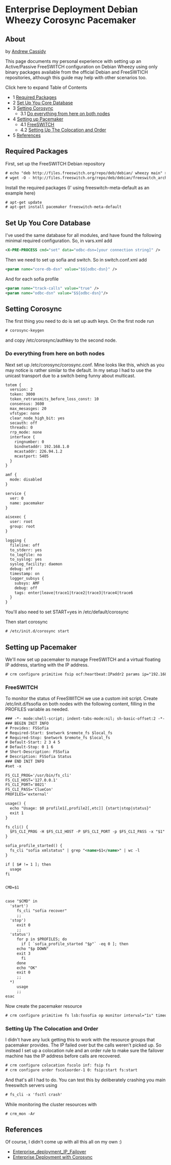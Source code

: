 
# Enterprise Deployment Debian Wheezy Corosync Pacemaker 

 

## About

by [Andrew Cassidy](https://freeswitch.org/confluence/display/~andee)  

This page documents my personal experience with setting up an Active/Passive FreeSWITCH configuration on Debian Wheezy using only binary packages available from the official Debian and FreeSWTICH repositories, although this guide may help with other scenarios too.

  
Click here to expand Table of Contents

* 1 [Required Packages](#-freeswitch--enterprise-deployment-debian-wheezy-corosync-pacemaker-)
* 2 [Set Up You Core Database](#-freeswitch--enterprise-deployment-debian-wheezy-corosync-pacemaker-)
* 3 [Setting Corosync](#-freeswitch--enterprise-deployment-debian-wheezy-corosync-pacemaker-)  
   * 3.1 [Do everything from here on both nodes](#-freeswitch--enterprise-deployment-debian-wheezy-corosync-pacemaker-)
* 4 [Setting up Pacemaker](#-freeswitch--enterprise-deployment-debian-wheezy-corosync-pacemaker-)  
   * 4.1 [FreeSWITCH](#-freeswitch--enterprise-deployment-debian-wheezy-corosync-pacemaker-)  
   * 4.2 [Setting Up The Colocation and Order](#-freeswitch--enterprise-deployment-debian-wheezy-corosync-pacemaker-)
* 5 [References](#-freeswitch--enterprise-deployment-debian-wheezy-corosync-pacemaker-)

## Required Packages

First, set up the FreeSWITCH Debian repository

```xml
# echo "deb http://files.freeswitch.org/repo/deb/debian/ wheezy main" >> /etc/apt/sources.list.d/freeswitch.list"
# wget -O - http://files.freeswitch.org/repo/deb/debian/freeswitch_archive_g0.pub | apt-key add -
```

Install the required packages (I' using freeswitch-meta-default as an example here)

```xml
# apt-get update
# apt-get install pacemaker freeswitch-meta-default
```

## Set Up You Core Database

I've used the same database for all modules, and have found the following minimal required configuration. So, in vars.xml add

```xml
<X-PRE-PROCESS cmd="set" data="odbc-dsn=[your connection string]" />
```

Then we need to set up sofia and switch. So in switch.conf.xml add

```xml
<param name="core-db-dsn" value="$${odbc-dsn}" />
```

And for each sofia profile

```xml
<param name="track-calls" value="true" />
<param name="odbc-dsn" value="$${odbc-dsn}"/>
```

## Setting Corosync

The first thing you need to do is set up auth keys. On the first node run

```xml
# corosync-keygen
```

and copy /etc/corosync/authkey to the second node.

### Do everything from here on both nodes

Next set up /etc/corosync/corosync.conf. Mine looks like this, which as you may notice is rather similar to the default. In my setup I had to use the unicast transport due to a switch being funny about multicast.

```xml
totem {
  version: 2
  token: 3000
  token_retransmits_before_loss_const: 10
  consensus: 3600
  max_mesasges: 20
  vfstype: none
  clear_node_high_bit: yes
  secauth: off
  threads: 0
  rrp_mode: none
  interface {
    ringnumber: 0
    bindnetaddr: 192.168.1.0
    mcastaddr: 226.94.1.2
    mcastport: 5405
  }
}

amf {
  mode: disabled
}

service {
  ver: 0
  name: pacemaker
}

aisexec {
  user: root
  group: root
}

logging {
  fileline: off
  to_stderr: yes
  to_logfile: no
  to_syslog: yes
  syslog_facility: daemon
  debug: off
  timestamp: on
  logger_subsys {
    subsys: AMF
    debug: off
    tags: enter|leave|trace1|trace2|trace3|trace4|trace6
  }
}


```

You'll also need to set START=yes in /etc/default/corosync  
  
Then start corosync

```xml
# /etc/init.d/corosync start
```

## Setting up Pacemaker

We'll now set up pacemaker to manage FreeSWITCH and a virtual floating IP address, starting with the IP address.

```xml
# crm configure primitive fsip ocf:heartbeat:IPaddr2 params ip="192.168.1.50" cidr_netmask="24"
```

### FreeSWITCH

To monitor the status of FreeSWITCH we use a custom init script. Create /etc/init.d/fssofia on both nodes with the following content, filling in the PROFILES variable as needed.

```xml
### -*- mode:shell-script; indent-tabs-mode:nil; sh-basic-offset:2 -*-
### BEGIN INIT INFO
# Provides: FSSofia
# Required-Start: $network $remote_fs $local_fs
# Required-Stop: $network $remote_fs $local_fs
# Default-Start: 2 3 4 5
# Default-Stop: 0 1 6
# Short-Description: FSSofia
# Description: FSSofia Status
### END INIT INFO
#set -x

FS_CLI_PROG='/usr/bin/fs_cli'
FS_CLI_HOST='127.0.0.1'
FS_CLI_PORT='8021'
FS_CLI_PASS='ClueCon'
PROFILES='external'

usage() {
  echo "Usage: $0 profile1[,profile2[,etc]] {start|stop|status}"
  exit 1
}

fs_cli() {
  $FS_CLI_PROG -H $FS_CLI_HOST -P $FS_CLI_PORT -p $FS_CLI_PASS -x "$1"
}

sofia_profile_started() {
  fs_cli "sofia xmlstatus" | grep "<name>$1</name>" | wc -l
}

if [ $# != 1 ]; then
  usage
fi


CMD=$1


case "$CMD" in
  'start')
     fs_cli "sofia recover"
     ;;
  'stop')
     exit 0
     ;;
  'status')
     for p in $PROFILES; do
       if [ `sofia_profile_started "$p"` -eq 0 ]; then
	 echo "$p DOWN"
	 exit 3
       fi
     done
     echo "OK"
     exit 0
     ;;
  *)
     usage
     ;;
esac
```

  
Now create the pacemaker resource

```xml
# crm configure primitive fs lsb:fssofia op monitor interval="1s" timeout="2s" enabled="true"
```

### Setting Up The Colocation and Order

I didn't have any luck getting this to work with the resource groups that pacemaker provides. The IP failed over but the calls weren't picked up. So instead I set up a colocation rule and an order rule to make sure the failover machine has the IP address before calls are recovered.

```xml
# crm configure colocation fscolo inf: fsip fs
# crm configure order fscoloorder-1 0: fsip:start fs:start
```

And that's all I had to do. You can test this by deliberately crashing you main freeswitch servers using

```xml
# fs_cli -x 'fsctl crash'
```

While monitoring the cluster resources with

```xml
# crm_mon -Ar
```

## References

Of course, I didn't come up with all this all on my own :)

* [Enterprise\_deployment\_IP\_Failover](Enterprise-deployment-IP-Failover_13173159.mdx#--)
* [Enterprise Deployment with Corosync](./Enterprise-Deployment-with-Corosync_13173246.mdx#--)


